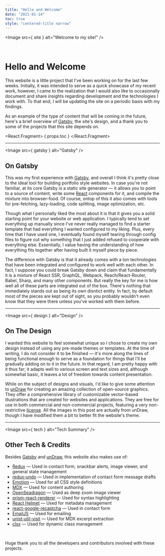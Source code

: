 ```yaml
---
title: "Hello and Welcome"
date: "2021-01-14"
toc: true
style: "centered-title narrow"
---
```




<Image src={ site } alt="Welcome to my site!" />

<br />

# Hello and Welcome

<Summary>

This website is a little project that I've been working on for the last few weeks. Initially, it was intended to serve 
as a quick showcase of my recent work, however, I came to the realization that I would also like to occasionally 
document and share insights regarding development and the technologies I work with. To that end, I will be updating the
site on a periodic basis with my findings. 

</Summary>

As an example of the type of content that will be coming in the future, here's a brief overview of 
[Gatsby](https://www.gatsbyjs.com/), the site's design, and a thank you to some of the projects that this site depends 
on.

<React.Fragment>
    { props.toc }
</React.Fragment>

---

<Image src={ gatsby } alt="Gatsby" />

## On Gatsby

This was my first experience with [Gatsby](https://www.gatsbyjs.com/), and overall I think it's pretty close to the 
ideal tool for building portfolio style websites. In case you're not familiar, at its core Gatsby is a static site
generator — it allows you to point to a source of content, write some [React](https://reactjs.org/) components for it, 
and compile the mixture into browser-food. Of course, ontop of this it also comes with tools for pre-fetching, 
lazy-loading, code splitting, image optimization, etc.

Though what I personally liked the most about it is that it gives you a solid starting point for your website or web
application. I typically tend to set everything up manually since I've never really managed to find a starter template
that had everything I wanted configured to my liking. Plus, every time that I have used one, I eventually found 
myself tearing through config files to figure out why something that I just added refused to cooperate with everything
else. Essentially, I value having the understanding of how everything fits together after having built it myself piece
by piece.

The difference with Gatsby is that it already comes with a ton technologies that have been integrated and configured to
work well with each other. In fact, I suppose you could break Gatsby down and claim that fundamentally it is a mixture
of React SSR, GraphQL, Webpack, Reach/React-Router, Babel, Sharp, and many other components. But really the key for me 
is how well all of these parts are integrated out of the box. There's nothing that immediately stands out as being its 
own disntict entity. In fact, by default most of the pieces are kept out of sight, so you probably wouldn't even know 
that they were there unless you've worked with them before.

---

<Image src={ design } alt="Design" />

## On The Design

I wanted this website to feel somewhat unique so I chose to create my own design instead of using any pre-made themes or
templates. At the time of writing, I do not consider it to be finished — it's more along the lines of being functional 
enough to serve as a foundation for things that I'll be gradually adding on to it in the future. In that regard, I am 
pretty happy with it thus far; it adapts well to various screen and text sizes and, although somewhat basic, it leaves a
lot of freedom towards content presentation.

While on the subject of designs and visuals, I'd like to give some attention to [unDraw](https://undraw.co/) for 
creating an amazing collection of open-source graphics. They offer a comprehensive library of customizable vector-based 
illustrations that are created for websites and applications. They are free for use in both commercial and 
non-commercial projects, featuring a very non-restrictive [license](https://undraw.co/license). All the images in this
post are actually from unDraw, though I have modified them a bit to better fit the website's theme.

---

<Image src={ tech } alt="Tech Summary" />

## Other Tech & Credits

Besides [Gatsby](https://www.gatsbyjs.com/) and [unDraw](https://undraw.co/), this website also makes use of:

<div className="dense">

-   [Redux](https://redux.js.org/) — Used in contact form, snackbar alerts, image viewer, and general state management
-   [redux-undo](https://redux-undo.js.org/) — Used in implementation of contact form message drafts
-   [Emotion](https://emotion.sh/) — Used for all CSS style definitions
-   [MDX](https://mdxjs.com/) — Used for content authoring
-   [OpenSeadragon](https://openseadragon.github.io/) — Used as deep zoom image viewer
-   [prism-react-renderer](https://github.com/FormidableLabs/prism-react-renderer) — Used for syntax highlighting
-   [React Helmet](https://github.com/nfl/react-helmet) — Used for metadata management
-   [react-google-recaptcha](https://github.com/dozoisch/react-google-recaptcha) — Used in contact form
-   [EmailJS](https://www.emailjs.com/) — Used for emailing
-   [unist-util-visit](https://github.com/syntax-tree/unist-util-visit) — Used for MDX excerpt extraction
-   [clsx](https://github.com/lukeed/clsx) — Used for dynamic class management

</div>

<br />

Huge thank you to all the developers and contributors involved with these projects.
